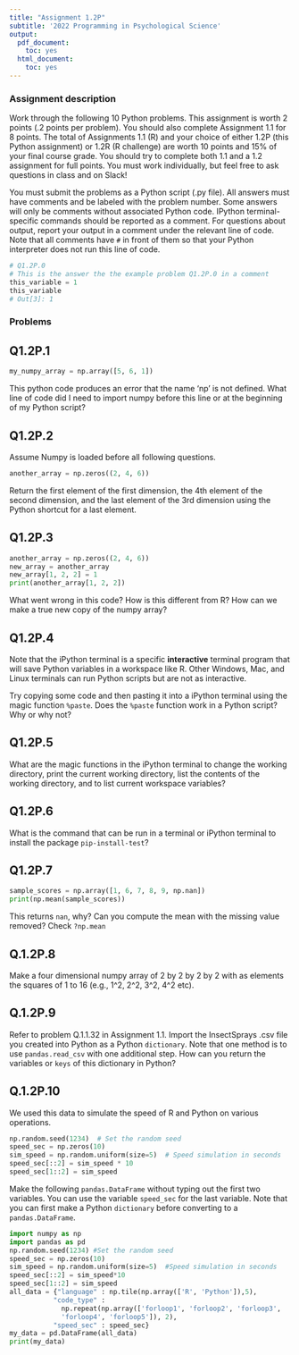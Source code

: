 ---
title: "Assignment 1.2P"
subtitle: '2022 Programming in Psychological Science'
output:
  pdf_document:
    toc: yes
  html_document:
    toc: yes
---

<!-- Authors: Michael D. Nunez, Hannes Rosenbusch-->

<!-- Changes: -->
<!-- Michael 9-Jan-22 -->

### Assignment description

Work through the following 10 Python problems. This assignment is worth 2 points (.2 points per problem). You should also complete Assignment 1.1 for 8 points. The total of Assignments 1.1 (R) and your choice of either 1.2P (this Python assignment) or 1.2R (R challenge) are worth 10 points and 15% of your final course grade. You should try to complete both 1.1 and a 1.2 assignment for full points. You must work individually, but feel free to ask questions in class and on Slack! 

You must submit the problems as a Python script (.py file). All answers must have comments and be labeled with the problem number. Some answers will only be comments without associated Python code. IPython terminal-specific commands should be reported as a comment. For questions about output, report your output in a comment under the relevant line of code. Note that all comments have `#` in front of them so that your Python interpreter does not run this line of code.

```{python, eval=FALSE}
# Q1.2P.0
# This is the answer the the example problem Q1.2P.0 in a comment
this_variable = 1
this_variable
# Out[3]: 1
```


### Problems

## Q1.2P.1

```{python, eval=FALSE}
my_numpy_array = np.array([5, 6, 1])
```

This python code produces an error that the name 'np' is not defined. What line of code did I need to import numpy before this line or at the beginning of my Python script? 

## Q1.2P.2

Assume Numpy is loaded before all following questions. 

```{python, eval=FALSE}
another_array = np.zeros((2, 4, 6))
```
Return the first element of the first dimension, the 4th element of the second dimension, and the last element of the 3rd dimension using the Python shortcut for a last element. 


## Q1.2P.3

```{python, eval=FALSE}
another_array = np.zeros((2, 4, 6))
new_array = another_array
new_array[1, 2, 2] = 1
print(another_array[1, 2, 2])
```
What went wrong in this code? How is this different from R? How can we make a true new copy of the numpy array? 

## Q1.2P.4

Note that the iPython terminal is a specific **interactive** terminal program that will save Python variables in a workspace like R. Other Windows, Mac, and Linux terminals can run Python scripts but are not as interactive. 

Try copying some code and then pasting it into a  iPython terminal using the magic function `%paste`. Does the `%paste` function work in a Python script? Why or why not? 

## Q1.2P.5

What are the magic functions in the iPython terminal to change the working directory, print the current working directory, list the contents of the working directory, and to list current workspace variables? 

## Q1.2P.6

What is the command that can be run in a terminal or iPython terminal to install the package `pip-install-test`?

## Q1.2P.7

```{python, eval=FALSE}
sample_scores = np.array([1, 6, 7, 8, 9, np.nan])
print(np.mean(sample_scores))
```

This returns `nan`, why? Can you compute the mean with the missing value removed? Check `?np.mean`

## Q.1.2P.8

Make a four dimensional numpy array of 2 by 2 by 2 by 2 with as elements the squares of 1 to 16 (e.g., 1^2, 2^2, 3^2, 4^2 etc).

## Q.1.2P.9

Refer to problem Q.1.1.32 in Assignment 1.1. Import the InsectSprays .csv file you created into Python as a Python `dictionary`. Note that one method is to use `pandas.read_csv` with one additional step. How can you return the variables or `keys` of this dictionary in Python? 

## Q.1.2P.10

We used this data to simulate the speed of R and Python on various operations.
```{python, eval=FALSE}
np.random.seed(1234)  # Set the random seed
speed_sec = np.zeros(10)
sim_speed = np.random.uniform(size=5)  # Speed simulation in seconds
speed_sec[::2] = sim_speed * 10
speed_sec[1::2] = sim_speed
```

Make the following `pandas.DataFrame` without typing out the first two variables. You can use the variable `speed_sec` for the last variable. Note that you can first make a Python `dictionary` before converting to a `pandas.DataFrame`.

```{python, eval=TRUE, echo=FALSE}
import numpy as np
import pandas as pd
np.random.seed(1234) #Set the random seed
speed_sec = np.zeros(10)
sim_speed = np.random.uniform(size=5)  #Speed simulation in seconds
speed_sec[::2] = sim_speed*10
speed_sec[1::2] = sim_speed
all_data = {"language" : np.tile(np.array(['R', 'Python']),5),
           "code_type" : 
             np.repeat(np.array(['forloop1', 'forloop2', 'forloop3', 
             'forloop4', 'forloop5']), 2),
           "speed_sec" : speed_sec} 
my_data = pd.DataFrame(all_data)
print(my_data)
```

